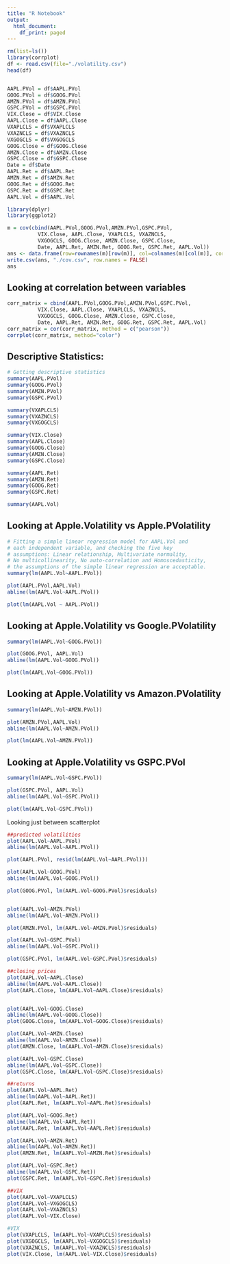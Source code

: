 ```yaml
---
title: "R Notebook"
output:
  html_document:
    df_print: paged
---
```


```r
rm(list=ls())
library(corrplot)
df <- read.csv(file="./volatility.csv")
head(df)


AAPL.PVol = df$AAPL.PVol
GOOG.PVol = df$GOOG.PVol
AMZN.PVol = df$AMZN.PVol
GSPC.PVol = df$GSPC.PVol
VIX.Close = df$VIX.Close
AAPL.Close = df$AAPL.Close
VXAPLCLS = df$VXAPLCLS
VXAZNCLS = df$VXAZNCLS
VXGOGCLS = df$VXGOGCLS 
GOOG.Close = df$GOOG.Close
AMZN.Close = df$AMZN.Close
GSPC.Close = df$GSPC.Close 
Date = df$Date
AAPL.Ret = df$AAPL.Ret
AMZN.Ret = df$AMZN.Ret
GOOG.Ret = df$GOOG.Ret
GSPC.Ret = df$GSPC.Ret
AAPL.Vol = df$AAPL.Vol
```

```r
library(dplyr)
library(ggplot2)
```

```r
m = cov(cbind(AAPL.PVol,GOOG.PVol,AMZN.PVol,GSPC.PVol, 
          VIX.Close, AAPL.Close, VXAPLCLS, VXAZNCLS, 
          VXGOGCLS, GOOG.Close, AMZN.Close, GSPC.Close,
          Date, AAPL.Ret, AMZN.Ret, GOOG.Ret, GSPC.Ret, AAPL.Vol))
ans <- data.frame(row=rownames(m)[row(m)], col=colnames(m)[col(m)], corr=c(m)) %>% filter(col == 'AAPL.Vol')
write.csv(ans, "./cov.csv", row.names = FALSE)
ans
```

## **Looking at correlation between variables**

```r
corr_matrix = cbind(AAPL.PVol,GOOG.PVol,AMZN.PVol,GSPC.PVol, 
          VIX.Close, AAPL.Close, VXAPLCLS, VXAZNCLS, 
          VXGOGCLS, GOOG.Close, AMZN.Close, GSPC.Close,
          Date, AAPL.Ret, AMZN.Ret, GOOG.Ret, GSPC.Ret, AAPL.Vol)
corr_matrix = cor(corr_matrix, method = c("pearson"))
corrplot(corr_matrix, method="color")
```

## **Descriptive Statistics:**

```r
# Getting descriptive statistics
summary(AAPL.PVol)
summary(GOOG.PVol)
summary(AMZN.PVol)
summary(GSPC.PVol)
```

```r
summary(VXAPLCLS) 
summary(VXAZNCLS)
summary(VXGOGCLS) 
```

```r
summary(VIX.Close)
summary(AAPL.Close)
summary(GOOG.Close) 
summary(AMZN.Close)
summary(GSPC.Close)
```

```r
summary(AAPL.Ret) 
summary(AMZN.Ret) 
summary(GOOG.Ret) 
summary(GSPC.Ret) 
```

```r
summary(AAPL.Vol)
```

## **Looking at Apple.Volatility vs Apple.PVolatility**

```r
# Fitting a simple linear regression model for AAPL.Vol and 
# each independent variable, and checking the five key
# assumptions: Linear relationship, Multivariate normality, 
# No multicollinearity, No auto-correlation and Homoscedasticity, 
# the assumptions of the simple linear regression are acceptable.
summary(lm(AAPL.Vol~AAPL.PVol))
```

```r
plot(AAPL.PVol,AAPL.Vol)
abline(lm(AAPL.Vol~AAPL.PVol))
```

```r
plot(lm(AAPL.Vol ~ AAPL.PVol))
```

## **Looking at Apple.Volatility vs Google.PVolatility**

```r
summary(lm(AAPL.Vol~GOOG.PVol))
```

```r
plot(GOOG.PVol, AAPL.Vol)
abline(lm(AAPL.Vol~GOOG.PVol))
```

```r
plot(lm(AAPL.Vol~GOOG.PVol))
```

## **Looking at Apple.Volatility vs Amazon.PVolatility**

```r
summary(lm(AAPL.Vol~AMZN.PVol))
```

```r
plot(AMZN.PVol,AAPL.Vol)
abline(lm(AAPL.Vol~AMZN.PVol))
```

```r
plot(lm(AAPL.Vol~AMZN.PVol))
```

## **Looking at Apple.Volatility vs GSPC.PVol**

```r
summary(lm(AAPL.Vol~GSPC.PVol))
```

```r
plot(GSPC.PVol, AAPL.Vol)
abline(lm(AAPL.Vol~GSPC.PVol))
```

```r
plot(lm(AAPL.Vol~GSPC.PVol))
```

Looking just between scatterplot

```r

##predicted volatilities
plot(AAPL.Vol~AAPL.PVol)
abline(lm(AAPL.Vol~AAPL.PVol))

plot(AAPL.PVol, resid(lm(AAPL.Vol~AAPL.PVol)))

plot(AAPL.Vol~GOOG.PVol)
abline(lm(AAPL.Vol~GOOG.PVol))

plot(GOOG.PVol, lm(AAPL.Vol~GOOG.PVol)$residuals)


plot(AAPL.Vol~AMZN.PVol)
abline(lm(AAPL.Vol~AMZN.PVol))

plot(AMZN.PVol, lm(AAPL.Vol~AMZN.PVol)$residuals)

plot(AAPL.Vol~GSPC.PVol)
abline(lm(AAPL.Vol~GSPC.PVol))

plot(GSPC.PVol, lm(AAPL.Vol~GSPC.PVol)$residuals)
```

```r
##closing prices
plot(AAPL.Vol~AAPL.Close)
abline(lm(AAPL.Vol~AAPL.Close))
plot(AAPL.Close, lm(AAPL.Vol~AAPL.Close)$residuals)


plot(AAPL.Vol~GOOG.Close)
abline(lm(AAPL.Vol~GOOG.Close))
plot(GOOG.Close, lm(AAPL.Vol~GOOG.Close)$residuals)

plot(AAPL.Vol~AMZN.Close)
abline(lm(AAPL.Vol~AMZN.Close))
plot(AMZN.Close, lm(AAPL.Vol~AMZN.Close)$residuals)

plot(AAPL.Vol~GSPC.Close)
abline(lm(AAPL.Vol~GSPC.Close))
plot(GSPC.Close, lm(AAPL.Vol~GSPC.Close)$residuals)
```

```r
##returns
plot(AAPL.Vol~AAPL.Ret)
abline(lm(AAPL.Vol~AAPL.Ret))
plot(AAPL.Ret, lm(AAPL.Vol~AAPL.Ret)$residuals)

plot(AAPL.Vol~GOOG.Ret)
abline(lm(AAPL.Vol~AAPL.Ret))
plot(AAPL.Ret, lm(AAPL.Vol~AAPL.Ret)$residuals)

plot(AAPL.Vol~AMZN.Ret)
abline(lm(AAPL.Vol~AMZN.Ret))
plot(AMZN.Ret, lm(AAPL.Vol~AMZN.Ret)$residuals)

plot(AAPL.Vol~GSPC.Ret)
abline(lm(AAPL.Vol~GSPC.Ret))
plot(GSPC.Ret, lm(AAPL.Vol~GSPC.Ret)$residuals)
```

```r
##VIX
plot(AAPL.Vol~VXAPLCLS)
plot(AAPL.Vol~VXGOGCLS)
plot(AAPL.Vol~VXAZNCLS)
plot(AAPL.Vol~VIX.Close)

#VIX
plot(VXAPLCLS, lm(AAPL.Vol~VXAPLCLS)$residuals)
plot(VXGOGCLS, lm(AAPL.Vol~VXGOGCLS)$residuals)
plot(VXAZNCLS, lm(AAPL.Vol~VXAZNCLS)$residuals)
plot(VIX.Close, lm(AAPL.Vol~VIX.Close)$residuals)
```
